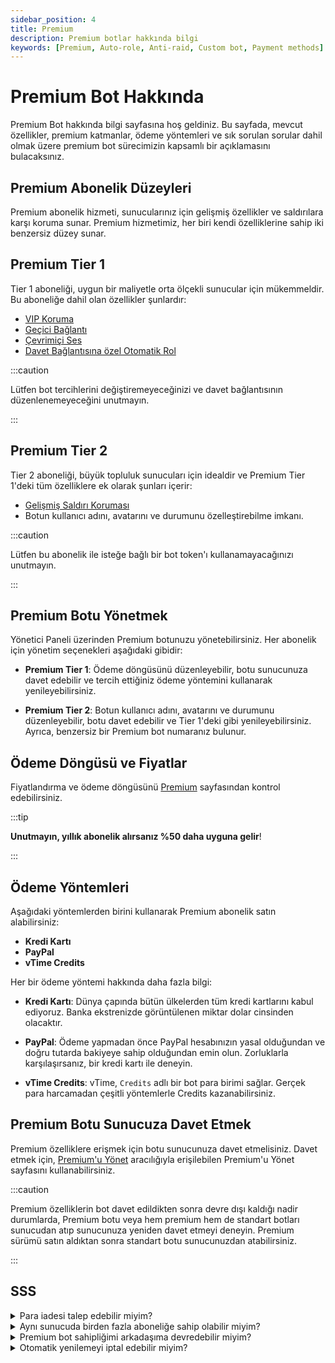 ```yaml
---
sidebar_position: 4
title: Premium
description: Premium botlar hakkında bilgi
keywords: [Premium, Auto-role, Anti-raid, Custom bot, Payment methods]
---
```


# Premium Bot Hakkında

Premium Bot hakkında bilgi sayfasına hoş geldiniz. Bu sayfada, mevcut özellikler, premium katmanlar, ödeme yöntemleri ve sık sorulan sorular dahil olmak üzere premium bot sürecimizin kapsamlı bir açıklamasını bulacaksınız.

## Premium Abonelik Düzeyleri

Premium abonelik hizmeti, sunucularınız için gelişmiş özellikler ve saldırılara karşı koruma sunar. Premium hizmetimiz, her biri kendi özelliklerine sahip iki benzersiz düzey sunar.

## Premium Tier 1

Tier 1 aboneliği, uygun bir maliyetle orta ölçekli sunucular için mükemmeldir. Bu aboneliğe dahil olan özellikler şunlardır:

- [VIP Koruma](/modules/vip_protection.mdx)
- [Geçici Bağlantı](/modules/temp_link.mdx)
- [Çevrimiçi Ses](/modules/voice_online.mdx)
- [Davet Bağlantısına özel Otomatik Rol](/modules/auto_role.mdx)

:::caution

Lütfen bot tercihlerini değiştiremeyeceğinizi ve davet bağlantısının düzenlenemeyeceğini unutmayın.

:::

## Premium Tier 2

Tier 2 aboneliği, büyük topluluk sunucuları için idealdir ve Premium Tier 1'deki tüm özelliklere ek olarak şunları içerir:

- [Gelişmiş Saldırı Koruması](/modules/anti_raid.mdx)
- Botun kullanıcı adını, avatarını ve durumunu özelleştirebilme imkanı.

:::caution

Lütfen bu abonelik ile isteğe bağlı bir bot token'ı kullanamayacağınızı unutmayın.

:::

## Premium Botu Yönetmek

Yönetici Paneli üzerinden Premium botunuzu yönetebilirsiniz. Her abonelik için yönetim seçenekleri aşağıdaki gibidir:

- **Premium Tier 1**: Ödeme döngüsünü düzenleyebilir, botu sunucunuza davet edebilir ve tercih ettiğiniz ödeme yöntemini kullanarak yenileyebilirsiniz.

- **Premium Tier 2**: Botun kullanıcı adını, avatarını ve durumunu düzenleyebilir, botu davet edebilir ve Tier 1'deki gibi yenileyebilirsiniz. Ayrıca, benzersiz bir Premium bot numaranız bulunur.

## Ödeme Döngüsü ve Fiyatlar

Fiyatlandırma ve ödeme döngüsünü [Premium](https://vTime.io/premium) sayfasından kontrol edebilirsiniz.

:::tip

**Unutmayın, yıllık abonelik alırsanız %50 daha uyguna gelir**!

:::

## Ödeme Yöntemleri

Aşağıdaki yöntemlerden birini kullanarak Premium abonelik satın alabilirsiniz:

- **Kredi Kartı**
- **PayPal**
- **vTime Credits**

Her bir ödeme yöntemi hakkında daha fazla bilgi:

- ****Kredi Kartı****: Dünya çapında bütün ülkelerden tüm kredi kartlarını kabul ediyoruz. Banka ekstrenizde görüntülenen miktar dolar cinsinden olacaktır.

- ****PayPal****: Ödeme yapmadan önce PayPal hesabınızın yasal olduğundan ve doğru tutarda bakiyeye sahip olduğundan emin olun. Zorluklarla karşılaşırsanız, bir kredi kartı ile deneyin.

- ****vTime Credits****: vTime, `Credits` adlı bir bot para birimi sağlar. Gerçek para harcamadan çeşitli yöntemlerle Credits kazanabilirsiniz.

## Premium Botu Sunucuza Davet Etmek

Premium özelliklere erişmek için botu sunucunuza davet etmelisiniz. Davet etmek için, [Premium'u Yönet](https://vTime.io/premium/manage) aracılığıyla erişilebilen Premium'u Yönet sayfasını kullanabilirsiniz.

:::caution

Premium özelliklerin bot davet edildikten sonra devre dışı kaldığı nadir durumlarda, Premium botu veya hem premium hem de standart botları sunucudan atıp sunucunuza yeniden davet etmeyi deneyin. Premium sürümü satın aldıktan sonra standart botu sunucunuzdan atabilirsiniz.

:::

## SSS

<details>
<summary>Para iadesi talep edebilir miyim?</summary>

Evet iade talep edebilirsiniz. Fakat önce geri ödeme politikamızı incelemeli ve makul bir neden ile satın alma tarihinden sonra 7 gün içinde iade talebinde bulunmalısınız.

</details>

<details>

<summary>Aynı sunucuda birden fazla aboneliğe sahip olabilir miyim?</summary>

Hayır, sunucu başına yalnızca bir Premium botunuz olabilir.

</details>

<details>

<summary>Premium bot sahipliğimi arkadaşıma devredebilir miyim?</summary>

Evet yapabilirsiniz! Fakat sadece `Tier 2` aboneliğinde kullanılabilir.

</details>

<details>

<summary>Otomatik yenilemeyi iptal edebilir miyim?</summary>

Evet yapabilirsiniz! Premium'u Yönet sayfasından iptal et butonuna tıklayabilirsiniz.

</details>
